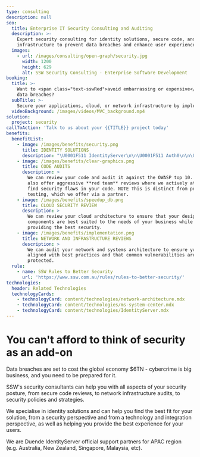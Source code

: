 ```yaml
---
type: consulting
description: null
seo:
  title: Enterprise IT Security Consulting and Auditing
  description: >-
    Expert security consulting for identity solutions, secure code, and network
    infrastructure to prevent data breaches and enhance user experience.
  images:
    - url: /images/consulting/open-graph/security.jpg
      width: 1200
      height: 629
      alt: SSW Security Consulting - Enterprise Software Development
booking:
  title: >-
    Want to <span class="text-sswRed">avoid embarrassing or expensive</span>
    data breaches?
  subTitle: >-
    Secure your applications, cloud, or network infrastructure by implementing the best identity solution
  videoBackground: /images/videos/MVC_background.mp4
solution:
  project: security
callToAction: 'Talk to us about your {{TITLE}} project today'
benefits:
  benefitList:
    - image: /images/benefits/security.png
      title: IDENTITY SOLUTIONS
      description: "\U0001F511 IdentityServer\n\n\U0001F511 Auth0\n\n\U0001F511 Azure AD B2C\n"
    - image: /images/benefits/clear-graphics.png
      title: CODE AUDITS
      description: >
        We can review your code and audit it against the OWASP top 10. We can
        also offer aggressive **red team** reviews where we actively attempt to
        find security flaws in your code. NOTE This is distinct from penetration
        testing, which we offer via a partner.
    - image: /images/benefits/speedup_db.png
      title: CLOUD SECURITY REVIEW
      description: >
        We can review your cloud architecture to ensure that your design and
        components are best suited to the needs of your business while also
        providing the best security.
    - image: /images/benefits/implementation.png
      title: NETWORK AND INFRASTRUCTURE REVIEWS
      description: >
        We can audit your network and systems architecture to ensure you are
        aligned with best practices and that common vulnerabilities are
        protected.
  rule:
    - name: SSW Rules to Better Security
      url: 'https://www.ssw.com.au/rules/rules-to-better-security/'
technologies:
  header: Related Technologies
  technologyCards:
    - technologyCard: content/technologies/network-architecture.mdx
    - technologyCard: content/technologies/ms-system-center.mdx
    - technologyCard: content/technologies/IdentityServer.mdx
---
```


# You can't afford to think of **security** as an add-on

<VideoEmbed url="https://www.youtube.com/watch?v=uk_YFezVAuw" />

Data breaches are set to cost the global economy $6TN - cybercrime is big business, and you need to be prepared for it.

SSW's security consultants can help you with all aspects of your security posture, from secure code reviews, to network infrastructure audits, to security policies and strategies.

We specialise in identity solutions and can help you find the best fit for your solution, from a security perspective and from a technology and integration perspective, as well as helping you provide the best experience for your users.

We are Duende IdentityServer official support partners for APAC region (e.g. Australia, New Zealand, Singapore, Malaysia, etc).
